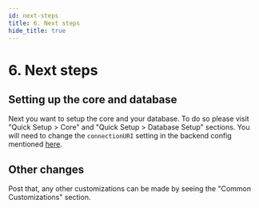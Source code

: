 ```yaml
---
id: next-steps
title: 6. Next steps
hide_title: true
---
```


<!-- COPY DOCS -->
<!-- ./thirdpartyemailpassword/nextjs/next-steps.mdx -->

# 6. Next steps

## Setting up the core and database
Next you want to setup the core and your database. To do so please visit "Quick Setup > Core" and "Quick Setup > Database Setup" sections. You will need to change the `connectionURI` setting in the backend config mentioned [here](./init#4-create-a-backend-config-function).


## Other changes
Post that, any other customizations can be made by seeing the "Common Customizations" section.

